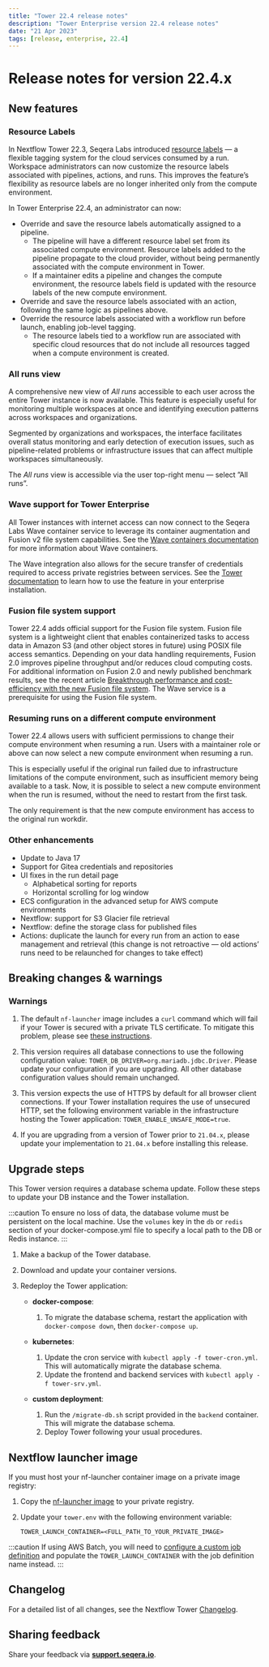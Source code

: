 ```yaml
---
title: "Tower 22.4 release notes"
description: "Tower Enterprise version 22.4 release notes"
date: "21 Apr 2023"
tags: [release, enterprise, 22.4]
---
```


# Release notes for version 22.4.x

## New features

### Resource Labels

In Nextflow Tower 22.3, Seqera Labs introduced [resource labels](https://help.tower.nf/22.4/resource-labels/overview/) — a flexible tagging system for the cloud services consumed by a run. Workspace administrators can now customize the resource labels associated with pipelines, actions, and runs. This improves the feature’s flexibility as resource labels are no longer inherited only from the compute environment.

In Tower Enterprise 22.4, an administrator can now:

- Override and save the resource labels automatically assigned to a pipeline.
  - The pipeline will have a different resource label set from its associated compute environment. Resource labels added to the pipeline propagate to the cloud provider, without being permanently associated with the compute environment in Tower.
  - If a maintainer edits a pipeline and changes the compute environment, the resource labels field is updated with the resource labels of the new compute environment.
- Override and save the resource labels associated with an action, following the same logic as pipelines above.
- Override the resource labels associated with a workflow run before launch, enabling job-level tagging.
  - The resource labels tied to a workflow run are associated with specific cloud resources that do not include all resources tagged when a compute environment is created.

### All runs view

A comprehensive new view of _All runs_ accessible to each user across the entire Tower instance is now available. This feature is especially useful for monitoring multiple workspaces at once and identifying execution patterns across workspaces and organizations.

Segmented by organizations and workspaces, the interface facilitates overall status monitoring and early detection of execution issues, such as pipeline-related problems or infrastructure issues that can affect multiple workspaces simultaneously.

The _All runs_ view is accessible via the user top-right menu — select ”All runs”.

### Wave support for Tower Enterprise

All Tower instances with internet access can now connect to the Seqera Labs Wave container service to leverage its container augmentation and Fusion v2 file system capabilities. See the [Wave containers documentation](https://www.nextflow.io/docs/latest/wave.html) for more information about Wave containers.

The Wave integration also allows for the secure transfer of credentials required to access private registries between services. See the [Tower documentation](https://help.tower.nf/) to learn how to use the feature in your enterprise installation.

### Fusion file system support

Tower 22.4 adds official support for the Fusion file system. Fusion file system is a lightweight client that enables containerized tasks to access data in Amazon S3 (and other object stores in future) using POSIX file access semantics. Depending on your data handling requirements, Fusion 2.0 improves pipeline throughput and/or reduces cloud computing costs. For additional information on Fusion 2.0 and newly published benchmark results, see the recent article [Breakthrough performance and cost-efficiency with the new Fusion file system](https://seqera.io/blog/breakthrough-performance-and-cost-efficiency-with-the-new-fusion-file-system/). The Wave service is a prerequisite for using the Fusion file system.

### Resuming runs on a different compute environment

Tower 22.4 allows users with sufficient permissions to change their compute environment when resuming a run. Users with a maintainer role or above can now select a new compute environment when resuming a run.

This is especially useful if the original run failed due to infrastructure limitations of the compute environment, such as insufficient memory being available to a task. Now, it is possible to select a new compute environment when the run is resumed, without the need to restart from the first task.

The only requirement is that the new compute environment has access to the original run workdir.

### Other enhancements

- Update to Java 17
- Support for Gitea credentials and repositories
- UI fixes in the run detail page
  - Alphabetical sorting for reports
  - Horizontal scrolling for log window
- ECS configuration in the advanced setup for AWS compute environments
- Nextflow: support for S3 Glacier file retrieval
- Nextflow: define the storage class for published files
- Actions: duplicate the launch for every run from an action to ease management and retrieval (this change is not retroactive — old actions’ runs need to be relaunched for changes to take effect)

## Breaking changes & warnings

### Warnings

1.  The default `nf-launcher` image includes a `curl` command which will fail if your Tower is secured with a private TLS certificate. To mitigate this problem, please see [these instructions](../configuration/ssl_tls.mdx).

2.  This version requires all database connections to use the following configuration value: `TOWER_DB_DRIVER=org.mariadb.jdbc.Driver`.
    Please update your configuration if you are upgrading. All other database configuration values should remain unchanged.

3.  This version expects the use of HTTPS by default for all browser client connections.
    If your Tower installation requires the use of unsecured HTTP, set the following environment variable in the infrastructure hosting the Tower application: `TOWER_ENABLE_UNSAFE_MODE=true`.

4.  If you are upgrading from a version of Tower prior to `21.04.x`, please update your implementation to `21.04.x` before installing this release.

## Upgrade steps

This Tower version requires a database schema update. Follow these steps to update your DB instance and the Tower installation.

:::caution
To ensure no loss of data, the database volume must be persistent on the local machine. Use the `volumes` key in the `db` or `redis` section of your docker-compose.yml file to specify a local path to the DB or Redis instance.
:::

1. Make a backup of the Tower database.

2. Download and update your container versions.

3. Redeploy the Tower application:

   - **docker-compose**:

     1. To migrate the database schema, restart the application with `docker-compose down`, then `docker-compose up`.

   - **kubernetes**:

     1. Update the cron service with `kubectl apply -f tower-cron.yml`. This will automatically migrate the database schema.
     2. Update the frontend and backend services with `kubectl apply -f tower-srv.yml`.

   - **custom deployment**:
     1. Run the `/migrate-db.sh` script provided in the `backend` container. This will migrate the database schema.
     2. Deploy Tower following your usual procedures.

## Nextflow launcher image

If you must host your nf-launcher container image on a private image registry:

1. Copy the [nf-launcher image](https://quay.io/seqeralabs/nf-launcher:j17-22.10.7) to your private registry.

2. Update your `tower.env` with the following environment variable:

   `TOWER_LAUNCH_CONTAINER=<FULL_PATH_TO_YOUR_PRIVATE_IMAGE>`

:::caution
If using AWS Batch, you will need to [configure a custom job definition](../advanced-topics/custom-launch-container.mdx) and populate the `TOWER_LAUNCH_CONTAINER` with the job definition name instead.
:::

## Changelog

For a detailed list of all changes, see the Nextflow Tower [Changelog](./changelog.mdx).

## Sharing feedback

Share your feedback via [**support.seqera.io**](https://support.seqera.io).
